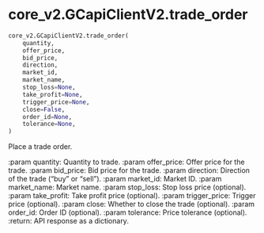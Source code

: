# core_v2.GCapiClientV2.trade_order { #pygcapi.core_v2.GCapiClientV2.trade_order }

```python
core_v2.GCapiClientV2.trade_order(
    quantity,
    offer_price,
    bid_price,
    direction,
    market_id,
    market_name,
    stop_loss=None,
    take_profit=None,
    trigger_price=None,
    close=False,
    order_id=None,
    tolerance=None,
)
```

Place a trade order.

:param quantity: Quantity to trade.
:param offer_price: Offer price for the trade.
:param bid_price: Bid price for the trade.
:param direction: Direction of the trade ("buy" or "sell").
:param market_id: Market ID.
:param market_name: Market name.
:param stop_loss: Stop loss price (optional).
:param take_profit: Take profit price (optional).
:param trigger_price: Trigger price (optional).
:param close: Whether to close the trade (optional).
:param order_id: Order ID (optional).
:param tolerance: Price tolerance (optional).
:return: API response as a dictionary.